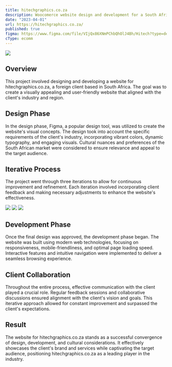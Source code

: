 ```yaml
---
title: hitechgraphics.co.za
description: Woocomerce website design and development for a South African graphic industry client. The goal was to create a visually appealing and user-friendly website that aligned with the client's industry and region.
date: "2023-04-01"
url: https://hitechgraphics.co.za/
published: true
figma: https://www.figma.com/file/VIjQx86XNmPChbQhOlJ4Bh/Hitech?type=design&node-id=0%3A1&t=URdIGdH8MbtEDrBv-1
cType: ecomm
---
```


[![](/hitechgraphics.png)](https://hitechgraphics.co.za)

## Overview

This project involved designing and developing a website for hitechgraphics.co.za, a foreign client based in South Africa. The goal was to create a visually appealing and user-friendly website that aligned with the client's industry and region.

## Design Phase

In the design phase, Figma, a popular design tool, was utilized to create the website's visual concepts. The design took into account the specific requirements of the client's industry, incorporating vibrant colors, dynamic typography, and engaging visuals. Cultural nuances and preferences of the South African market were considered to ensure relevance and appeal to the target audience.

## Iterative Process

The project went through three iterations to allow for continuous improvement and refinement. Each iteration involved incorporating client feedback and making necessary adjustments to enhance the website's effectiveness.

[![](/hitechgraphics-1.png)](https://hitechgraphics.co.za)
[![](/hitechgraphics-2.png)](https://hitechgraphics.co.za)
[![](/hitechgraphics-3.png)](https://hitechgraphics.co.za)

## Development Phase

Once the final design was approved, the development phase began. The website was built using modern web technologies, focusing on responsiveness, mobile-friendliness, and optimal page loading speed. Interactive features and intuitive navigation were implemented to deliver a seamless browsing experience.

## Client Collaboration

Throughout the entire process, effective communication with the client played a crucial role. Regular feedback sessions and collaborative discussions ensured alignment with the client's vision and goals. This iterative approach allowed for constant improvement and surpassed the client's expectations.

## Result

The website for hitechgraphics.co.za stands as a successful convergence of design, development, and cultural considerations. It effectively showcases the client's brand and services while captivating the target audience, positioning hitechgraphics.co.za as a leading player in the industry.
